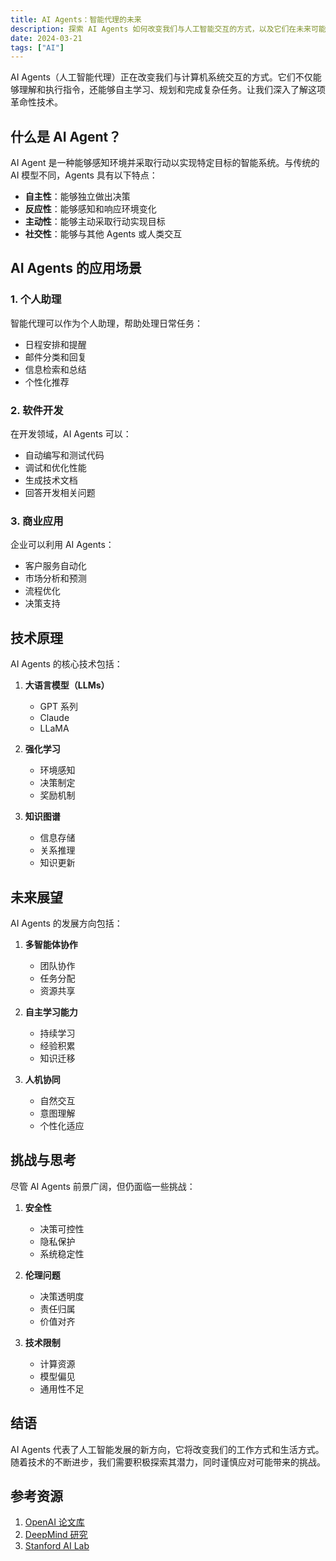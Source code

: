 ```yaml
---
title: AI Agents：智能代理的未来
description: 探索 AI Agents 如何改变我们与人工智能交互的方式，以及它们在未来可能带来的影响。
date: 2024-03-21
tags: ["AI"]
---
```


AI Agents（人工智能代理）正在改变我们与计算机系统交互的方式。它们不仅能够理解和执行指令，还能够自主学习、规划和完成复杂任务。让我们深入了解这项革命性技术。

## 什么是 AI Agent？

AI Agent 是一种能够感知环境并采取行动以实现特定目标的智能系统。与传统的 AI 模型不同，Agents 具有以下特点：

- **自主性**：能够独立做出决策
- **反应性**：能够感知和响应环境变化
- **主动性**：能够主动采取行动实现目标
- **社交性**：能够与其他 Agents 或人类交互

## AI Agents 的应用场景

### 1. 个人助理

智能代理可以作为个人助理，帮助处理日常任务：

- 日程安排和提醒
- 邮件分类和回复
- 信息检索和总结
- 个性化推荐

### 2. 软件开发

在开发领域，AI Agents 可以：

- 自动编写和测试代码
- 调试和优化性能
- 生成技术文档
- 回答开发相关问题

### 3. 商业应用

企业可以利用 AI Agents：

- 客户服务自动化
- 市场分析和预测
- 流程优化
- 决策支持

## 技术原理

AI Agents 的核心技术包括：

1. **大语言模型（LLMs）**

   - GPT 系列
   - Claude
   - LLaMA

2. **强化学习**

   - 环境感知
   - 决策制定
   - 奖励机制

3. **知识图谱**
   - 信息存储
   - 关系推理
   - 知识更新

## 未来展望

AI Agents 的发展方向包括：

1. **多智能体协作**

   - 团队协作
   - 任务分配
   - 资源共享

2. **自主学习能力**

   - 持续学习
   - 经验积累
   - 知识迁移

3. **人机协同**
   - 自然交互
   - 意图理解
   - 个性化适应

## 挑战与思考

尽管 AI Agents 前景广阔，但仍面临一些挑战：

1. **安全性**

   - 决策可控性
   - 隐私保护
   - 系统稳定性

2. **伦理问题**

   - 决策透明度
   - 责任归属
   - 价值对齐

3. **技术限制**
   - 计算资源
   - 模型偏见
   - 通用性不足

## 结语

AI Agents 代表了人工智能发展的新方向，它将改变我们的工作方式和生活方式。随着技术的不断进步，我们需要积极探索其潜力，同时谨慎应对可能带来的挑战。

## 参考资源

1. [OpenAI 论文库](https://openai.com/research)
2. [DeepMind 研究](https://deepmind.com/research)
3. [Stanford AI Lab](https://ai.stanford.edu/)
